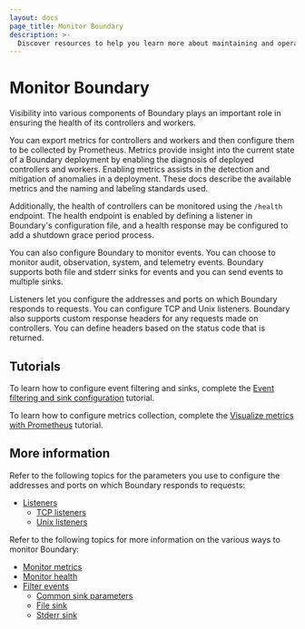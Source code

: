 ```yaml
---
layout: docs
page_title: Monitor Boundary
description: >-
  Discover resources to help you learn more about maintaining and operating Boundary, including information about metrics and health.
---
```


# Monitor Boundary

Visibility into various components of Boundary plays an important role in
ensuring the health of its controllers and workers.

You can export metrics for controllers
and workers and then configure them to be collected by Prometheus. Metrics
provide insight into the current state of a Boundary deployment by enabling the
diagnosis of deployed controllers and workers. Enabling metrics assists in the
detection and mitigation of anomalies in a deployment.
These docs describe the available metrics and the naming and labeling standards
used.

Additionally, the health of controllers can be monitored using the
`/health` endpoint. The health endpoint is enabled by defining a listener in
Boundary's configuration file, and a health response may be configured to add a
shutdown grace period process.

You can also configure Boundary to monitor events.
You can choose to monitor audit, observation, system, and telemetry events.
Boundary supports both file and stderr sinks for events and you can send events to multiple sinks.

Listeners let you configure the addresses and ports on which Boundary responds to requests.
You can configure TCP and Unix listeners.
Boundary also supports custom response headers for any requests made on controllers.
You can define headers based on the status code that is returned.

## Tutorials

To learn how to configure event filtering and sinks, complete the [Event filtering and sink configuration](/boundary/tutorials/self-managed-deployment/event-logging) tutorial.

To learn how to configure metrics collection, complete the [Visualize metrics with Prometheus](/boundary/tutorials/self-managed-deployment/prometheus-metrics) tutorial.

## More information

Refer to the following topics for the parameters you use to configure the addresses and ports on which Boundary responds to requests:

- [Listeners](/boundary/docs/monitor/listeners)
   - [TCP listeners](/boundary/docs/monitor/listeners/tcp)
   - [Unix listeners](/boundary/docs/monitor/listeners/unix)

Refer to the following topics for more information on the various ways to monitor Boundary:

- [Monitor metrics](/boundary/docs/monitor/metrics)
- [Monitor health](/boundary/docs/monitor/health)
- [Filter events](/boundary/docs/monitor/events/filter-events)
   - [Common sink parameters](/boundary/docs/monitor/events/common)
   - [File sink](/boundary/docs/monitor/events/file)
   - [Stderr sink](/boundary/docs/monitor/events/stderr)
